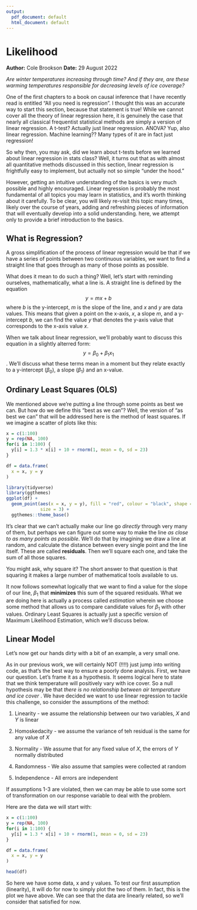 ```yaml
---
output:
  pdf_document: default
  html_document: default
---
```

# Likelihood
**Author:** Cole Brookson
**Date:** 29 August 2022

<em>Are winter temperatures increasing through time? And if they are, are these warming temperatures responsible for decreasing levels of ice coverage?</em>

One of the first chapters to a book on causal inference that I have recently read is entitled "All you need is regression". I thought this was an accurate way to start this section, because that statement is true! While we cannot cover all the theory of linear regression here, it is genuinely the case that nearly all classical frequentist statistical methods are simply a version of linear regression. A t-test? Actually just linear regression. ANOVA? Yup, also linear regression. Machine learning?? Many types of it are in fact just regression!

So why then, you may ask, did we learn about t-tests before we learned about linear regression in stats class? Well, it turns out that as with almost all quantitative methods discussed in this section, linear regression is frightfully easy to implement, but actually not so simple "under the hood." 

However, getting an intuitive understanding of the basics is very much possible and highly encouraged. Linear regression is probably the most fundamental of all topics you may learn in statistics, and it's worth thinking about it carefully. To be clear, you will likely re-visit this topic many times, likely over the course of years, adding and refreshing pieces of information that will eventually develop into a solid understanding. here, we attempt only to provide a brief introduction to the basics. 

## What is Regression?

A gross simplification of the process of linear regression would be that if we have a series of points between two continuous variables, we want to find a straight line that goes through as many of those points as possible. 

What does it mean to do such a thing? Well, let's start with reminding ourselves, mathematically, what a line is. A straight line is defined by the equation $$ y = mx + b$$ where $b$ is the y-intercept, $m$ is the slope of the line, and $x$ and $y$ are data values. This means that given a point on the x-axis, $x$, a slope $m$, and a y-intercept $b$, we can find the value $y$ that denotes the y-axis value that corresponds to the x-axis value $x$. 

When we talk about linear regression, we'll probably want to discuss this equation in a slightly alterred form: $$y = \beta_0 + \beta_1 x_1$$. We'll discuss what these terms mean in a moment but they relate exactly to a y-intercept ($\beta_0$), a slope ($\beta_1$) and an x-value. 

## Ordinary Least Squares (OLS)

We mentioned above we're putting a line through some points as best we can. But how do we define this "best as we can"? Well, the version of "as best we can" that will be addressed here is the method of least squares. If we imagine a scatter of plots like this: 

```r
x = c(1:100)
y = rep(NA, 100)
for(i in 1:100) {
  y[i] = 1.3 * x[i] + 10 + rnorm(1, mean = 0, sd = 23)
}

df = data.frame(
  x = x, y = y
)

library(tidyverse)
library(ggthemes)
ggplot(df) + 
  geom_point(aes(x = x, y = y), fill = "red", colour = "black", shape = 21, 
             size = 3) + 
  ggthemes::theme_base()
```

It's clear that we can't actually make our line go <em>directly</em> through very many of them, but perhaps we can figure out some way to make the line <em> as close to as many points as possible</em>. We'll do that by imagining we draw a line at random, and calculate the distance between every single point and the line itself. These are called <strong>residuals</strong>. Then we'll square each one, and take the sum of all those squares. 

You might ask, why square it? The short answer to that question is that squaring it makes a large number of mathematical tools available to us. 

It now follows somewhat logically that we want to find a value for the slope of our line, $\beta_1$ that <strong>minimizes</strong> this sum of the squared residuals. What we are doing here is actually a process called <em>estimation</em> wherein we choose some method that allows us to compare candidate values for $\beta_1$ with other values. Ordinary Least Squares is actually just a specific version of Maximum Likelihood Estimation, which we'll discuss below. 

## Linear Model

Let's now get our hands dirty with a bit of an example, a very small one. 

As in our previous work, we will certainly NOT (!!!!) just jump into writing code, as that's the best way to ensure a poorly done analysis. First, we have our question. Let's frame it as a hypothesis. It seems logical here to state that we think temperature will positively vary with ice cover. So a null hypothesis may be that <em> there is no relationship between air temperature and ice cover </em>. We have decided we want to use linear regression to tackle this challenge, so consider the assumptions of the method: 

1. Linearity - we assume the relationship between our two variables, $X$ and $Y$ is linear

2. Homoskedacity - we assume the variance of teh residual is the same for any value of $X$

3. Normality - We assume that for any fixed value of $X$, the errors of $Y$ normally distributed

4. Randomness - We also assume that samples were collected at random

5. Independence - All errors are independent

If assumptions 1-3 are violated, then we can may be able to use some sort of transformation on our response variable to deal with the problem. 

Here are the data we will start with: 

```r
x = c(1:100)
y = rep(NA, 100)
for(i in 1:100) {
  y[i] = 1.3 * x[i] + 10 + rnorm(1, mean = 0, sd = 23)
}

df = data.frame(
  x = x, y = y
)

head(df)
```

So here we have some data, x and y values. To test our first assumption (linearity), it will do for now to simply plot the two of them. In fact, this is the plot we have above. We can see that the data are linearly related, so we'll consider that satisfied for now. 






